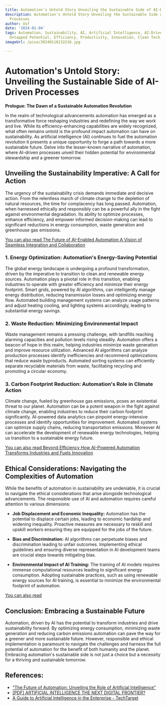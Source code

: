 ```yaml
---
title: Automation's Untold Story Unveiling the Sustainable Side of AI-Driven Processes
description: Automation's Untold Story Unveiling the Sustainable Side of AI-Driven
  Processes
author: Usf
date: '2024-01-04'
tags: Automation, Sustainability, AI, Artificial Intelligence, AI-Driven Processes,
  Untapped Potential, Efficiency, Productivity, Innovation, Clean Tech, Green Solutions
imageUrl: /pixa/20240116132216.jpg

---
```

#  Automation's Untold Story: Unveiling the Sustainable Side of AI-Driven Processes

**Prologue: The  Dawn of a Sustainable Automation Revolution**

In the realm of technological advancements automation has emerged as a transformative force reshaping industries and redefining the way we work and live. While its efficiency-enhancing  capabilities are widely recognized, what often remains untold is the profound impact automation  can have on sustainability.  As artificial intelligence  (AI) continues to fuel the automation revolution it presents a unique  opportunity to forge a  path towards a more sustainable future. Delve into the lesser-known narrative of automation, where AI-driven processes unveil their hidden potential for environmental stewardship  and a greener tomorrow.

## Unveiling the Sustainability Imperative: A Call for Action

The urgency of the sustainability crisis demands immediate and decisive action. From the relentless  march of climate change  to the depletion of  natural resources,  the time for complacency has  long passed. Automation, when harnessed ethically and  responsibly can be a powerful ally in the  fight against environmental degradation. Its ability to optimize processes, enhance efficiency, and empower informed decision-making can lead to significant  reductions in energy consumption, waste generation and  greenhouse gas emissions.

[You can also read The Future of AI-Enabled Automation A Vision of  Seamless Integration and Collaboration](The%20Future%20of%20AI-Enabled%20Automation%20A%20Vision%20of%20Seamless%20Integration%20and%20Collaboration)


### 1. Energy Optimization:  Automation's Energy-Saving Potential

The global energy landscape is undergoing a profound transformation, driven by the  imperative to transition to clean  and renewable  energy sources. Automation plays a pivotal role in this transition, enabling industries to operate with  greater efficiency and minimize their energy footprint. Smart grids, powered by AI algorithms, can intelligently manage  energy distribution,  reducing transmission losses and optimizing energy flow. Automated building management systems  can  analyze usage patterns and adjust  heating cooling, and lighting  systems accordingly, leading to substantial energy  savings.

###  2. Waste Reduction: Minimizing Environmental Impact

Waste management remains a pressing challenge, with landfills reaching alarming capacities and pollution levels rising steadily. Automation offers a beacon of hope in this realm, helping industries  minimize waste generation and improve resource utilization. Advanced AI algorithms can analyze production processes identify inefficiencies and recommend optimizations that reduce waste byproducts. Automated sorting systems can  efficiently separate recyclable materials from  waste, facilitating recycling and promoting a circular  economy.

### 3. Carbon  Footprint Reduction: Automation's Role in Climate Action

Climate change, fueled by greenhouse gas emissions, poses an existential threat to our planet. Automation can be a potent weapon in the  fight against climate  change, enabling industries to reduce their carbon  footprint  significantly. AI-powered data analytics can pinpoint energy-intensive processes and identify opportunities for improvement. Automated systems can optimize supply chains, reducing transportation emissions. Moreover AI can accelerate the development of renewable energy technologies,  helping  us  transition to a sustainable energy future.

[You can also read Beyond Efficiency How AI-Powered Automation Transforms Industries and Fuels  Innovation](Beyond%20Efficiency%20How%20AI-Powered%20Automation%20Transforms%20Industries%20and%20Fuels%20Innovation)


## Ethical Considerations: Navigating  the Complexities of Automation

While the benefits of automation in sustainability are  undeniable, it is crucial to navigate the ethical considerations that arise alongside  technological advancements.  The  responsible use of AI and automation requires careful attention  to various dimensions:

* **Job Displacement and Economic Inequality:** Automation has the potential to displace certain  jobs, leading to economic hardship and widening inequality. Proactive measures  are necessary to reskill and upskill workers ensuring they are equipped for the jobs of the future.

* **Bias and Discrimination:** AI algorithms  can  perpetuate biases and discrimination leading  to unfair outcomes. Implementing ethical guidelines and  ensuring diverse representation in AI development teams are crucial steps towards  mitigating bias.

* **Environmental Impact of AI Training:** The training of AI models requires immense computational resources leading to significant energy consumption. Adopting sustainable practices, such as using renewable  energy sources for AI training, is essential to minimize the environmental footprint of automation.

[You can also  read ]()


## Conclusion: Embracing a Sustainable Future

Automation, driven by AI  has  the potential to transform industries and drive sustainability forward. By optimizing energy consumption, minimizing waste generation and  reducing carbon emissions automation can pave the way for  a  greener and more sustainable future. However, responsible and ethical implementation is paramount  to navigate the challenges and harness the full potential of automation for the  benefit of both humanity and the  planet. Embracing automation's sustainable side is not just a choice but a necessity for  a thriving and sustainable tomorrow.

## References:
- ["The Future of Automation: Unveiling the Role of Artificial Intelligence"](https://www.linkedin.com/pulse/future-automation-unveiling-role-artificial-aman-kumar-tocwf?trk=article-ssr-frontend-pulse_more-articles_related-content-card)
- [[PDF] ARTIFICIAL INTELLIGENCE THE NEXT DIGITAL FRONTIER?](https://www.mckinsey.com/~/media/mckinsey/industries/advanced%20electronics/our%20insights/how%20artificial%20intelligence%20can%20deliver%20real%20value%20to%20companies/mgi-artificial-intelligence-discussion-paper.ashx)
- [A Guide to Artificial Intelligence in the Enterprise - TechTarget](https://www.techtarget.com/searchenterpriseai/Ultimate-guide-to-artificial-intelligence-in-the-enterprise)
